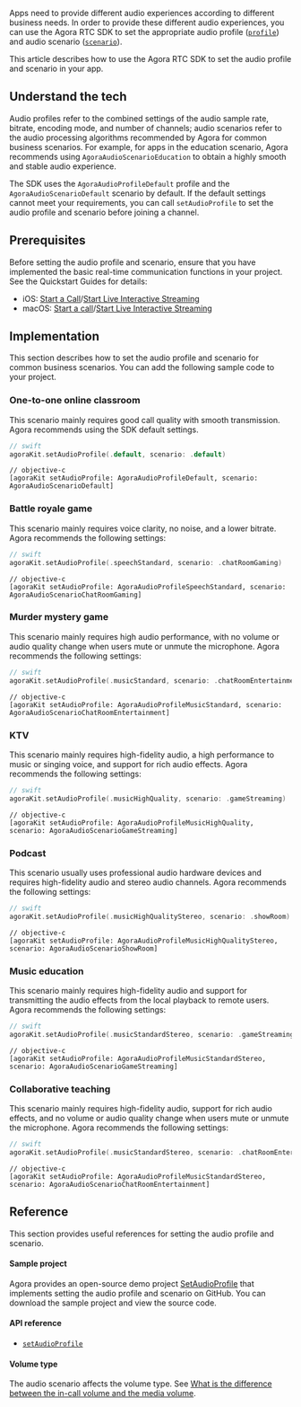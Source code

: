 <PlatformWrapper notAllowed="android">
<PlatformWrapper notAllowed="web">
<PlatformWrapper notAllowed="windows-csharp">
<PlatformWrapper notAllowed="windows-cpp">
<PlatformWrapper notAllowed="unity">
<PlatformWrapper notAllowed="unity">
<PlatformWrapper notAllowed="electron">
<PlatformWrapper notAllowed="cocos-creator">
<PlatformWrapper notAllowed="cocos-2d-x">
<PlatformWrapper notAllowed="react-native">

Apps need to provide different audio experiences according to different business needs. In order to provide these different audio experiences, you can use the Agora RTC SDK to set the appropriate audio profile ([`profile`](./API%20Reference/oc/Constants/AgoraAudioProfile.html)) and audio scenario ([`scenario`](./API%20Reference/oc/Constants/AgoraAudioScenario.html)).

This article describes how to use the Agora RTC SDK to set the audio profile and scenario in your app.

## Understand the tech

Audio profiles refer to the combined settings of the audio sample rate, bitrate, encoding mode, and number of channels; audio scenarios refer to the audio processing algorithms recommended by Agora for common business scenarios. For example, for apps in the education scenario, Agora recommends using `AgoraAudioScenarioEducation` to obtain a highly smooth and stable audio experience.

The SDK uses the `AgoraAudioProfileDefault` profile and the `AgoraAudioScenarioDefault` scenario by default. If the default settings cannot meet your requirements, you can call `setAudioProfile` to set the audio profile and scenario before joining a channel.

## Prerequisites

Before setting the audio profile and scenario, ensure that you have implemented the basic real-time communication functions in your project. See the Quickstart Guides for details:

- iOS: [Start a Call](start_call_ios?platform=iOS)/[Start Live Interactive Streaming](start_live_ios?platform=iOS)
- macOS: [Start a call](start_call_mac?platform=macOS)/[Start Live Interactive Streaming](start_live_mac?platform=macOS)

## Implementation

This section describes how to set the audio profile and scenario for common business scenarios. You can add the following sample code to your project.

### One-to-one online classroom

This scenario mainly requires good call quality with smooth transmission. Agora recommends using the SDK default settings.

```swift
// swift
agoraKit.setAudioProfile(.default, scenario: .default)
```

```objc
// objective-c
[agoraKit setAudioProfile: AgoraAudioProfileDefault, scenario: AgoraAudioScenarioDefault]
```

### Battle royale game

This scenario mainly requires voice clarity, no noise, and a lower bitrate. Agora recommends the following settings:

```swift
// swift
agoraKit.setAudioProfile(.speechStandard, scenario: .chatRoomGaming)
```

```objc
// objective-c
[agoraKit setAudioProfile: AgoraAudioProfileSpeechStandard, scenario: AgoraAudioScenarioChatRoomGaming]
```

### Murder mystery game

This scenario mainly requires high audio performance, with no volume or audio quality change when users mute or unmute the microphone. Agora recommends the following settings:

```swift
// swift
agoraKit.setAudioProfile(.musicStandard, scenario: .chatRoomEntertainment)
```

```objc
// objective-c
[agoraKit setAudioProfile: AgoraAudioProfileMusicStandard, scenario: AgoraAudioScenarioChatRoomEntertainment]
```

### KTV

This scenario mainly requires high-fidelity audio, a high performance to music or singing voice, and support for rich audio effects. Agora recommends the following settings:

```swift
// swift
agoraKit.setAudioProfile(.musicHighQuality, scenario: .gameStreaming)
```

```objc
// objective-c
[agoraKit setAudioProfile: AgoraAudioProfileMusicHighQuality, scenario: AgoraAudioScenarioGameStreaming]
```

### Podcast

This scenario usually uses professional audio hardware devices and requires high-fidelity audio and stereo audio channels. Agora recommends the following settings:

```swift
// swift
agoraKit.setAudioProfile(.musicHighQualityStereo, scenario: .showRoom)
```

```objc
// objective-c
[agoraKit setAudioProfile: AgoraAudioProfileMusicHighQualityStereo, scenario: AgoraAudioScenarioShowRoom]
```

### Music education

This scenario mainly requires high-fidelity audio and support for transmitting the audio effects from the local playback to remote users. Agora recommends the following settings:

```swift
// swift
agoraKit.setAudioProfile(.musicStandardStereo, scenario: .gameStreaming)
```

```objc
// objective-c
[agoraKit setAudioProfile: AgoraAudioProfileMusicStandardStereo, scenario: AgoraAudioScenarioGameStreaming]
```

### Collaborative teaching

This scenario mainly requires high-fidelity audio, support for rich audio effects, and no volume or audio quality change when users mute or unmute the microphone. Agora recommends the following settings:

```swift
// swift
agoraKit.setAudioProfile(.musicStandardStereo, scenario: .chatRoomEntertainment)
```

```objc
// objective-c
[agoraKit setAudioProfile: AgoraAudioProfileMusicStandardStereo, scenario: AgoraAudioScenarioChatRoomEntertainment]
```

## Reference

This section provides useful references for setting the audio profile and scenario.

#### Sample project

Agora provides an open-source demo project [SetAudioProfile](https://github.com/AgoraIO/API-Examples/blob/master/Android/APIExample/app/src/main/java/io/agora/api/example/examples/advanced/SetAudioProfile.java) that implements setting the audio profile and scenario on GitHub. You can download the sample project and view the source code.

#### API reference

- [`setAudioProfile`](./API%20Reference/oc/Classes/AgoraRtcEngineKit.html#//api/name/setAudioProfile:scenario:)

#### Volume type

The audio scenario affects the volume type. See [What is the difference between the in-call volume and the media volume](https://docs.agora.io/en/faq/system_volume).

</PlatformWrapper>
</PlatformWrapper>
</PlatformWrapper>
</PlatformWrapper>
</PlatformWrapper>
</PlatformWrapper>
</PlatformWrapper>
</PlatformWrapper>
</PlatformWrapper>
</PlatformWrapper>